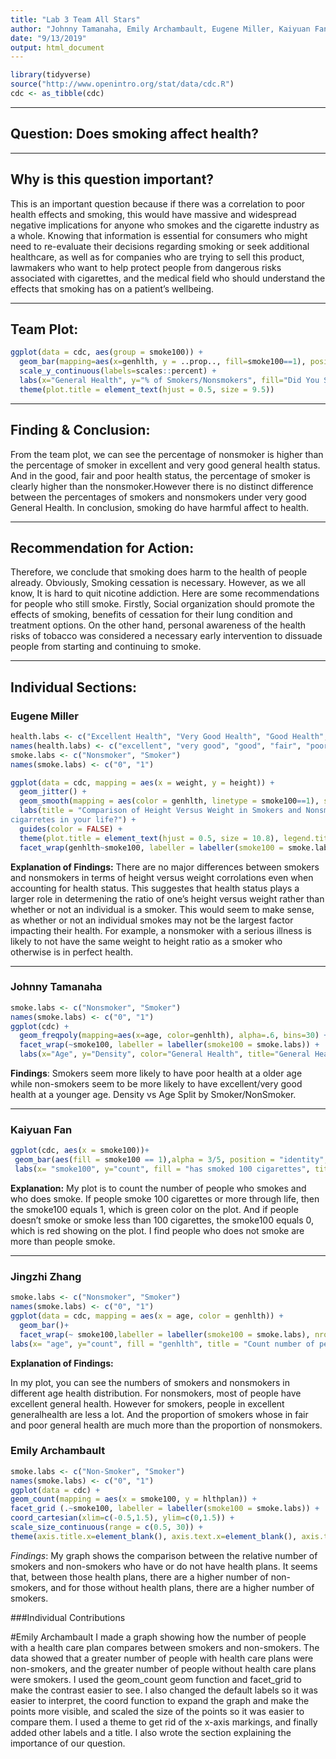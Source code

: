 ---
title: "Lab 3 Team All Stars"
author: "Johnny Tamanaha, Emily Archambault, Eugene Miller, Kaiyuan Fan, Jingzhi Zhang"
date: "9/13/2019"
output: html_document
---
```{r, setup, echo = FALSE, message = FALSE, error=TRUE, warning=FALSE}
library(tidyverse)
source("http://www.openintro.org/stat/data/cdc.R")
cdc <- as_tibble(cdc)
```


---

## Question: Does smoking affect health?

---

## Why is this question important?
This is an important question because if there was a correlation to poor health effects and smoking, this would have massive and widespread negative implications for anyone who smokes and the cigarette industry as a whole. Knowing that information is essential for consumers who might need to re-evaluate their decisions regarding smoking or seek additional healthcare, as well as for companies who are trying to sell this product, lawmakers who want to help protect people from dangerous risks associated with cigarettes, and the medical field who should understand the effects that smoking has on a patient’s wellbeing.

---

## Team Plot:

```{r, echo=FALSE}
ggplot(data = cdc, aes(group = smoke100)) +
  geom_bar(mapping=aes(x=genhlth, y = ..prop.., fill=smoke100==1), position="dodge") +
  scale_y_continuous(labels=scales::percent) +
  labs(x="General Health", y="% of Smokers/Nonsmokers", fill="Did You Smoke 100 Cigarettes?", title="Percent of Subjects Who've Smoked 100 Cigarettes per Each General Health Category") +
  theme(plot.title = element_text(hjust = 0.5, size = 9.5))
```

---






## Finding & Conclusion:
From the team plot, we can see the percentage of nonsmoker is higher than the percentage of smoker in excellent and very good general health status. And in the good, fair and poor health status, the percentage of smoker is clearly higher than the nonsmoker.However there is no distinct difference between the percentages of smokers and nonsmokers under very good General Health. In conclusion, smoking do have harmful affect to health.


---

## Recommendation for Action:

 
 Therefore, we conclude that smoking does harm to the health of people already. Obviously,  Smoking cessation is necessary. However, as we all know, It is hard to quit nicotine addiction. 
Here are some recommendations for people who still smoke.  Firstly, Social organization should promote the effects of smoking, benefits of cessation for their lung condition and treatment options. On the other hand,  personal awareness of the health risks of tobacco was considered a necessary early intervention to dissuade people from starting and continuing to smoke.





---

## Individual Sections:

### Eugene Miller
```{r Eugenes_Code, echo = FALSE, message = FALSE, fig.width=12, fig.height=8}
health.labs <- c("Excellent Health", "Very Good Health", "Good Health", "Fair Health", "Poor Health")
names(health.labs) <- c("excellent", "very good", "good", "fair", "poor")
smoke.labs <- c("Nonsmoker", "Smoker")
names(smoke.labs) <- c("0", "1")

ggplot(data = cdc, mapping = aes(x = weight, y = height)) +
  geom_jitter() +
  geom_smooth(mapping = aes(color = genhlth, linetype = smoke100==1), se = FALSE) +
  labs(title = "Comparison of Height Versus Weight in Smokers and Nonsmokers Across Health Status", y = "Height (in)", x = "Weight (lbs)", linetype = "Have you smoked 100 
cigarretes in your life?") +
  guides(color = FALSE) +
  theme(plot.title = element_text(hjust = 0.5, size = 10.8), legend.title = element_text(size = 9), legend.text = element_text(size = 7)) +
  facet_wrap(genhlth~smoke100, labeller = labeller(smoke100 = smoke.labs, genhlth = health.labs))
```

__Explanation of Findings:__
There are no major differences between smokers and nonsmokers in terms of height versus weight corrolations even when accounting for health status. This suggestes that health status plays a larger role in determening the ratio of one's height versus weight rather than whether or not an individual is a smoker. This would seem to make sense, as whether or not an individual smokes may not be the largest factor impacting their health. For example, a nonsmoker with a serious illness is likely to not have the same weight to height ratio as a smoker who otherwise is in perfect health. 

---

### Johnny Tamanaha
```{r, echo=FALSE, messgae=FALSE, error=TRUE}
smoke.labs <- c("Nonsmoker", "Smoker")
names(smoke.labs) <- c("0", "1")
ggplot(cdc) +
  geom_freqpoly(mapping=aes(x=age, color=genhlth), alpha=.6, bins=30) +
  facet_wrap(~smoke100, labeller = labeller(smoke100 = smoke.labs)) +
  labs(x="Age", y="Density", color="General Health", title="General Health Density vs Age Split by Smoker/NonSmoker")
```

**Findings**: Smokers seem more likely to have poor health at a older age while non-smokers seem to be more likely to have excellent/very good health at a younger age. Density vs Age Split by Smoker/NonSmoker.

---

### Kaiyuan Fan 
```{r, echo=FALSE, messgae=FALSE, error=TRUE}
ggplot(cdc, aes(x = smoke100))+
 geom_bar(aes(fill = smoke100 == 1),alpha = 3/5, position = "identity", show.legend = TRUE) +
 labs(x= "smoke100", y="count", fill = "has smoked 100 cigarettes", title = "Count number of people smoke 100 cigarettes or more")
```
 
__Explanation:__ My plot is to count the number of people who  smokes and who does smoke.
   If people smoke 100 cigarettes or more through life, then the smoke100 equals 1, which is green color on the plot. And if people doesn't smoke or smoke less than 100 cigarettes, the smoke100 equals 0, which is red showing on the plot. I find people who does not smoke are more than people smoke.


---


### Jingzhi Zhang
```{r, echo=FALSE, messgae=FALSE, error=TRUE}
smoke.labs <- c("Nonsmoker", "Smoker")
names(smoke.labs) <- c("0", "1")
ggplot(data = cdc, mapping = aes(x = age, color = genhlth)) + 
  geom_bar()+
  facet_wrap(~ smoke100,labeller = labeller(smoke100 = smoke.labs), nrow = 2)+
labs(x= "age", y="count", fill = "genhlth", title = "Count number of people in different genhlth between different age")
```

__Explanation of Findings:__

In my plot, you can see the numbers of smokers and nonsmokers in different age health distribution. For nonsmokers, most of people have excellent general health. However for smokers, people in excellent generalhealth are less a lot. And the proportion of smokers whose in fair and poor general health are much more than the proportion of nonsmokers.

### Emily Archambault

```{r, echo=FALSE, message=FALSE, error=TRUE}
smoke.labs <- c("Non-Smoker", "Smoker")
names(smoke.labs) <- c("0", "1")
ggplot(data = cdc) + 
geom_count(mapping = aes(x = smoke100, y = hlthplan)) + 
facet_grid (.~smoke100, labeller = labeller(smoke100 = smoke.labs)) + 
coord_cartesian(xlim=c(-0.5,1.5), ylim=c(0,1.5)) + 
scale_size_continuous(range = c(0.5, 30)) + 
theme(axis.title.x=element_blank(), axis.text.x=element_blank(), axis.ticks.x=element_blank()) + labs(title = "Comparison of Smokers and Non-Smokers with a Health Plan", y = "No Health Plan vs Health Plan")
```
_Findings_:
My graph shows the comparison between the relative number of smokers and non-smokers who have or do not have health plans. It seems that, between those health plans, there are a higher number of non-smokers, and for those without health plans, there are a higher number of smokers.


###Individual Contributions

#Emily Archambault
I made a graph showing how the number of people with a health care plan compares between smokers and non-smokers. The data showed that a greater number of people with health care plans were non-smokers, and the greater number of people without health care plans were smokers. I used the geom_count geom function and facet_grid to make the contrast easier to see. I also changed the default labels so it was easier to interpret, the coord function to expand the graph and make the points more visible, and scaled the size of the points so it was easier to compare them. I used a theme to get rid of the x-axis markings, and finally added other labels and a title. I also wrote the section explaining the importance of our question.
